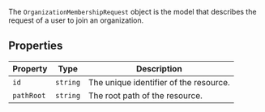 The `OrganizationMembershipRequest` object is the model that describes the request of a user to join an organization.

## Properties

| Property                         | Type     | Description                            |
| -------------------------------- | -------- | -------------------------------------- |
| <a id="id"></a> `id`             | `string` | The unique identifier of the resource. |
| <a id="pathroot"></a> `pathRoot` | `string` | The root path of the resource.         |
